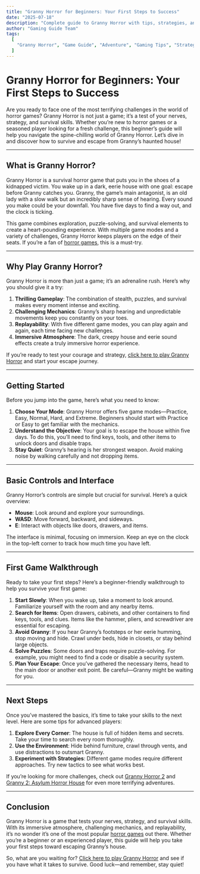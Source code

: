 ---
title: "Granny Horror for Beginners: Your First Steps to Success"
date: "2025-07-18"
description: "Complete guide to Granny Horror with tips, strategies, and everything you need to know to master this adventure game."
author: "Gaming Guide Team"
tags:
  [
    "Granny Horror", "Game Guide", "Adventure", "Gaming Tips", "Strategy Guide", "escape", "Granny"
  ]
---

# Granny Horror for Beginners: Your First Steps to Success

Are you ready to face one of the most terrifying challenges in the world of horror games? Granny Horror is not just a game; it’s a test of your nerves, strategy, and survival skills. Whether you’re new to horror games or a seasoned player looking for a fresh challenge, this beginner’s guide will help you navigate the spine-chilling world of Granny Horror. Let’s dive in and discover how to survive and escape from Granny’s haunted house!

---

## What is Granny Horror?

Granny Horror is a survival horror game that puts you in the shoes of a kidnapped victim. You wake up in a dark, eerie house with one goal: escape before Granny catches you. Granny, the game’s main antagonist, is an old lady with a slow walk but an incredibly sharp sense of hearing. Every sound you make could be your downfall. You have five days to find a way out, and the clock is ticking.

This game combines exploration, puzzle-solving, and survival elements to create a heart-pounding experience. With multiple game modes and a variety of challenges, Granny Horror keeps players on the edge of their seats. If you’re a fan of [horror games](https://1games.io/horror.games), this is a must-try.

---

## Why Play Granny Horror?

Granny Horror is more than just a game; it’s an adrenaline rush. Here’s why you should give it a try:

1. **Thrilling Gameplay**: The combination of stealth, puzzles, and survival makes every moment intense and exciting.
2. **Challenging Mechanics**: Granny’s sharp hearing and unpredictable movements keep you constantly on your toes.
3. **Replayability**: With five different game modes, you can play again and again, each time facing new challenges.
4. **Immersive Atmosphere**: The dark, creepy house and eerie sound effects create a truly immersive horror experience.

If you’re ready to test your courage and strategy, [click here to play Granny Horror](https://grannyhorror.org/) and start your escape journey.

---

## Getting Started

Before you jump into the game, here’s what you need to know:

1. **Choose Your Mode**: Granny Horror offers five game modes—Practice, Easy, Normal, Hard, and Extreme. Beginners should start with Practice or Easy to get familiar with the mechanics.
2. **Understand the Objective**: Your goal is to escape the house within five days. To do this, you’ll need to find keys, tools, and other items to unlock doors and disable traps.
3. **Stay Quiet**: Granny’s hearing is her strongest weapon. Avoid making noise by walking carefully and not dropping items.

---

## Basic Controls and Interface

Granny Horror’s controls are simple but crucial for survival. Here’s a quick overview:

- **Mouse**: Look around and explore your surroundings.
- **WASD**: Move forward, backward, and sideways.
- **E**: Interact with objects like doors, drawers, and items.

The interface is minimal, focusing on immersion. Keep an eye on the clock in the top-left corner to track how much time you have left.

---

## First Game Walkthrough

Ready to take your first steps? Here’s a beginner-friendly walkthrough to help you survive your first game:

1. **Start Slowly**: When you wake up, take a moment to look around. Familiarize yourself with the room and any nearby items.
2. **Search for Items**: Open drawers, cabinets, and other containers to find keys, tools, and clues. Items like the hammer, pliers, and screwdriver are essential for escaping.
3. **Avoid Granny**: If you hear Granny’s footsteps or her eerie humming, stop moving and hide. Crawl under beds, hide in closets, or stay behind large objects.
4. **Solve Puzzles**: Some doors and traps require puzzle-solving. For example, you might need to find a code or disable a security system.
5. **Plan Your Escape**: Once you’ve gathered the necessary items, head to the main door or another exit point. Be careful—Granny might be waiting for you.

---

## Next Steps

Once you’ve mastered the basics, it’s time to take your skills to the next level. Here are some tips for advanced players:

1. **Explore Every Corner**: The house is full of hidden items and secrets. Take your time to search every room thoroughly.
2. **Use the Environment**: Hide behind furniture, crawl through vents, and use distractions to outsmart Granny.
3. **Experiment with Strategies**: Different game modes require different approaches. Try new tactics to see what works best.

If you’re looking for more challenges, check out [Granny Horror 2](https://1games.io/granny-horror-2) and [Granny 2: Asylum Horror House](https://1games.io/granny-2-asylum-horror-house) for even more terrifying adventures.

---

## Conclusion

Granny Horror is a game that tests your nerves, strategy, and survival skills. With its immersive atmosphere, challenging mechanics, and replayability, it’s no wonder it’s one of the most popular [horror games](https://1games.io/horror.games) out there. Whether you’re a beginner or an experienced player, this guide will help you take your first steps toward escaping Granny’s house.

So, what are you waiting for? [Click here to play Granny Horror](https://grannyhorror.org/) and see if you have what it takes to survive. Good luck—and remember, stay quiet!
